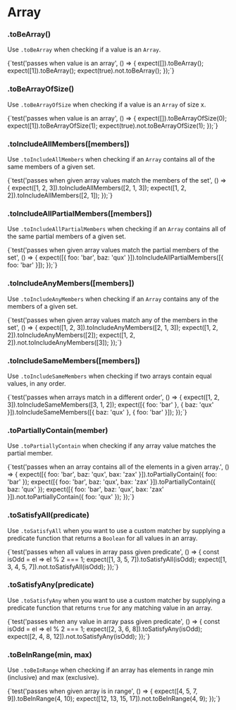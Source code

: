 
# Array

### .toBeArray()

Use `.toBeArray` when checking if a value is an `Array`.

<TestFile name="toBeArray">
  {`test('passes when value is an array', () => {
  expect([]).toBeArray();
  expect([1]).toBeArray();
  expect(true).not.toBeArray();
});`}
</TestFile>

### .toBeArrayOfSize()

Use `.toBeArrayOfSize` when checking if a value is an `Array` of size x.

<TestFile name="toBeArrayOfSize">
  {`test('passes when value is an array', () => {
  expect([]).toBeArrayOfSize(0);
  expect([1]).toBeArrayOfSize(1);
  expect(true).not.toBeArrayOfSize(1);
});`}
</TestFile>

### .toIncludeAllMembers([members])

Use `.toIncludeAllMembers` when checking if an `Array` contains all of the same members of a given set.

<TestFile name="toIncludeAllMembers">
  {`test('passes when given array values match the members of the set', () => {
  expect([1, 2, 3]).toIncludeAllMembers([2, 1, 3]);
  expect([1, 2, 2]).toIncludeAllMembers([2, 1]);
});`}
</TestFile>

### .toIncludeAllPartialMembers([members])

Use `.toIncludeAllPartialMembers` when checking if an `Array` contains all of the same partial members of a given set.

<TestFile name="toIncludeAllPartialMembers">
  {`test('passes when given array values match the partial members of the set', () => {
  expect([{ foo: 'bar', baz: 'qux' }]).toIncludeAllPartialMembers([{ foo: 'bar' }]);
});`}
</TestFile>

### .toIncludeAnyMembers([members])

Use `.toIncludeAnyMembers` when checking if an `Array` contains any of the members of a given set.

<TestFile name="toIncludeAnyMembers">
  {`test('passes when given array values match any of the members in the set', () => {
  expect([1, 2, 3]).toIncludeAnyMembers([2, 1, 3]);
  expect([1, 2, 2]).toIncludeAnyMembers([2]);
  expect([1, 2, 2]).not.toIncludeAnyMembers([3]);
});`}
</TestFile>

### .toIncludeSameMembers([members])

Use `.toIncludeSameMembers` when checking if two arrays contain equal values, in any order.

<TestFile name="toIncludeSameMembers">
  {`test('passes when arrays match in a different order', () => {
  expect([1, 2, 3]).toIncludeSameMembers([3, 1, 2]);
  expect([{ foo: 'bar' }, { baz: 'qux' }]).toIncludeSameMembers([{ baz: 'qux' }, { foo: 'bar' }]);
});`}
</TestFile>

### .toPartiallyContain(member)

Use `.toPartiallyContain` when checking if any array value matches the partial member.

<TestFile name="toPartiallyContain">
  {`test('passes when an array contains all of the elements in a given array.', () => {
  expect([{ foo: 'bar', baz: 'qux', bax: 'zax' }]).toPartiallyContain({ foo: 'bar' });
  expect([{ foo: 'bar', baz: 'qux', bax: 'zax' }]).toPartiallyContain({ baz: 'qux' });
  expect([{ foo: 'bar', baz: 'qux', bax: 'zax' }]).not.toPartiallyContain({ foo: 'qux' });
});`}
</TestFile>

### .toSatisfyAll(predicate)

Use `.toSatisfyAll` when you want to use a custom matcher by supplying a predicate function that returns a `Boolean` for all values in an array.

<TestFile name="toSatisfyAll">
  {`test('passes when all values in array pass given predicate', () => {
  const isOdd = el => el % 2 === 1;
  expect([1, 3, 5, 7]).toSatisfyAll(isOdd);
  expect([1, 3, 4, 5, 7]).not.toSatisfyAll(isOdd);
});`}
</TestFile>

### .toSatisfyAny(predicate)

Use `.toSatisfyAny` when you want to use a custom matcher by supplying a predicate function that returns `true` for any matching value in an array.

<TestFile name="toSatisfyAny">
  {`test('passes when any value in array pass given predicate', () => {
  const isOdd = el => el % 2 === 1;
  expect([2, 3, 6, 8]).toSatisfyAny(isOdd);
  expect([2, 4, 8, 12]).not.toSatisfyAny(isOdd);
});`}
</TestFile>

### .toBeInRange(min, max)

Use `.toBeInRange` when checking if an array has elements in range min (inclusive) and max (exclusive).

<TestFile name="toBeInRange">
  {`test('passes when given array is in range', () => {
  expect([4, 5, 7, 9]).toBeInRange(4, 10);
  expect([12, 13, 15, 17]).not.toBeInRange(4, 9);
});`}
</TestFile>

